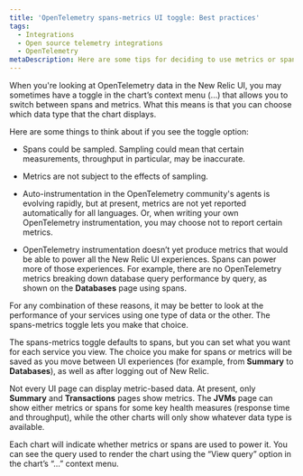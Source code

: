 ```yaml
---
title: 'OpenTelemetry spans-metrics UI toggle: Best practices'
tags:
  - Integrations
  - Open source telemetry integrations
  - OpenTelemetry
metaDescription: Here are some tips for deciding to use metrics or spans to populate your charts.
---
```


When you're looking at OpenTelemetry data in the New Relic UI, you may sometimes have a toggle in the chart’s context menu (…) that allows you to switch between spans and metrics. What this means is that you can choose which data type that the chart displays.

Here are some things to think about if you see the toggle option:

  * Spans could be sampled. Sampling could mean that certain measurements, throughput in particular, may be inaccurate.

  * Metrics are not subject to the effects of sampling.

  * Auto-instrumentation in the OpenTelemetry community's agents is evolving rapidly, but at present, metrics are not yet reported automatically for all languages. Or, when writing your own OpenTelemetry instrumentation, you may choose not to report certain metrics.

  * OpenTelemetry instrumentation doesn’t yet produce metrics that would be able to power all the New Relic UI experiences. Spans can power more of those experiences. For example, there are no OpenTelemetry metrics breaking down database query performance by query, as shown on the **Databases** page using spans.

For any combination of these reasons, it may be better to look at the performance of your services using one type of data or the other. The spans-metrics toggle lets you make that choice.

The spans-metrics toggle defaults to spans, but you can set what you want for each service you view. The choice you make for spans or metrics will be saved as you move between UI experiences (for example, from **Summary** to **Databases**), as well as after logging out of New Relic.

Not every UI page can display metric-based data. At present, only **Summary** and **Transactions** pages show metrics. The **JVMs** page can show either metrics or spans for some key health measures (response time and throughput), while the other charts will only show whatever data type is available.

Each chart will indicate whether metrics or spans are used to power it. You can see the query used to render the chart using the “View query” option in the chart’s “…” context menu.